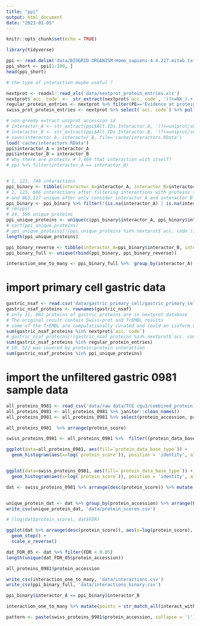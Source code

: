 ```yaml
---
title: "ppi"
output: html_document
date: "2023-01-05"
---
```


```r
knitr::opts_chunk$set(echo = TRUE)
```

```r
library(tidyverse)
```


```r
ppi <- read.delim('data/BIOGRID-ORGANISM-Homo_sapiens-4.4.217.mitab.txt')
ppi_short <- ppi[1:100, ]
head(ppi_short)

# the type of interaction maybe useful ?
```

```r
nextprot <- readxl::read_xls('data/nextprot_protein_entries.xls')
nextprot$`acc. code` <-  str_extract(nextprot$`acc. code`, '(?<=NX_).+')
regular_protein_entries <- nextprot %>% filter(PE=='Evidence at protein level') %>% select(`acc. code`) %>% pull()
swiss_prot_protein_entries <- nextprot %>% select(`acc. code`) %>% pull()
```



```r
# non-greedy extract uniprot accession id
# interactor_A <- str_extract(ppi$Alt.IDs.Interactor.A, '(?<=uniprot/swiss-prot:).+?(?=\\|)')
# interactor_B <- str_extract(ppi$Alt.IDs.Interactor.B, '(?<=uniprot/swiss-prot:).+?(?=\\|)')
# save(interactor_A, interactor_B, file='cache/interactors.RData')
load('cache/interactors.RData')
ppi$interactor_A = interactor_A
ppi$interactor_B = interactor_B
# why there are proteins # 7,469 that interaction with itself?
# ppi %>% filter(interactor_A == interactor_B)


# 1, 123, 749 interactions
ppi_binary <- tibble(interactor_A=interactor_A, interactor_B=interactor_B)
# 1, 123, 606 interactions after filtering interactions with proteins that don't have uniprot swiss-prot accession
# and 863,127 unique after only consider interactor A and interactor B
ppi_binary <- ppi_binary %>% filter(!(is.na(interactor_A) | is.na(interactor_B))) %>% unique() %>% filter(interactor_A != interactor_B)
# rm(ppi)
# 24, 556 unique proteins 
ppi_unique_proteins <- unique(c(ppi_binary$interactor_A, ppi_binary$interactor_B))
# sort(ppi_unique_proteins)
# ppi_unique_proteins[!(ppi_unique_proteins %in% nextprot$`acc. code`)]
length(ppi_unique_proteins)
```

```r
ppi_binary_reverse <- tibble(interactor_A=ppi_binary$interactor_B, interactor_B=ppi_binary$interactor_A)
ppi_binary_full <- unique(rbind(ppi_binary, ppi_binary_reverse))
```



```r
interaction_one_to_many <- ppi_binary_full %>%  group_by(interactor_A) %>% summarise(interact_with=paste(interactor_B, collapse = '|')) 
```




# import primary cell gastric data
```r
gastric_nsaf <- read.csv('data/gastric_primary_cell/gastric_primary_cell_nsaf.csv', row.names = 1)
gastric_nsaf_proteins <- rownames(gastric_nsaf)
# only 11, 082 proteins of gastric proteins are in nextprot database 
# The original result contein Swiss-prot and TrEMBL results
# some of the TrEMBL are computationally curated and could an isoform of some swiss-prot proteins but with its own entry (without -number suffix)
sum(gastric_nsaf_proteins %in% nextprot$`acc. code`)
# gastric_nsaf_proteins[!(gastric_nsaf_proteins %in% nextprot$`acc. code`)]
sum(gastric_nsaf_proteins %in% regular_protein_entries)
# 10, 522 was covered by protein-protein interaction
sum(gastric_nsaf_proteins %in% ppi_unique_proteins)
```



# import the unfiltered gastric 0981 sample data
```r
all_proteins_0981 <- read_csv('data/raw data/TCE cgu3/combined_protein.csv', show_col_types = FALSE)
all_proteins_0981 <- all_proteins_0981 %>% janitor::clean_names()
all_proteins_0981 <- all_proteins_0981 %>% select(protein_accession, protein_data_base_type, protein_score, protein_matched_peptides,  protein_matched_peptide_inten_sum)
```

```r
all_proteins_0981  %>% arrange(protein_score)
```
```r
swiss_proteins_0981 <- all_proteins_0981 %>%  filter((protein_data_base_type == 'Random') | (`protein_accession` %in% swiss_prot_protein_entries))
```


```r
ggplot(data=all_proteins_0981, aes(fill=`protein_data_base_type`)) +
  geom_histogram(aes(x=log(`protein_score`)), position = 'identity', alpha=0.5)


ggplot(data=swiss_proteins_0981, aes(fill=`protein_data_base_type`)) +
  geom_histogram(aes(x=log(`protein_score`)), position = 'identity', alpha=0.5)

```

```r
dat <- swiss_proteins_0981 %>% arrange(desc(protein_score)) %>% mutate(rank=row_number()) %>% mutate(num_of_decoy_hits=cumsum(protein_data_base_type=='Random')) %>% mutate(FDR=num_of_decoy_hits/rank)


unique_protein_dat <- dat %>% group_by(protein_accession) %>% arrange(FDR) %>% filter(row_number() == 1) %>% filter(protein_data_base_type=='Regular') %>%  select(protein_accession, protein_score, FDR)
write_csv(unique_protein_dat, 'data/protein_scores.csv')
```

```r
# (log(dat$protein_score), dat$FDR)

ggplot(dat %>% arrange(desc(protein_score)), aes(x=log(protein_score), y=FDR)) +
  geom_step() +
  scale_x_reverse()
```


```r
dat_FDR_05 <- dat %>% filter(FDR < 0.05)
length(unique(dat_FDR_05$protein_accession))
```



```r
all_proteins_0981$protein_accession
```








```r
write_csv(interaction_one_to_many, 'data/interactions.csv')
write_csv(ppi_binary_full, 'data/interactions_binary.csv')
```

```r
ppi_binary$interactor_A == ppi_binary$interactor_B
```











```r
interaction_one_to_many %>% mutate(points = str_match_all(interact_with, pattern))

pattern <- paste(swiss_proteins_0981$protein_accession, collapse = '|')
```


